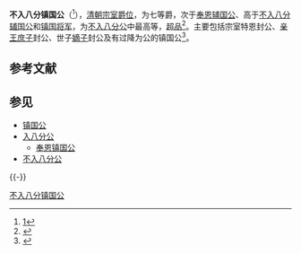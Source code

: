 {{contains Manchu text}}

'''不入八分镇国公'''（{{lang-mnc|ᠵᠠᡴᡡᠨ<br /> ᡠᠪᡠ  ᡩᡝ<br /> ᡩᠣᠰᡳᠮᠪᡠᡥᠠᡴᡡ<br /> ᡤᡠᡵᡠᠨ  ᠪᡝ<br /> ᡩᠠᠯᡳᡵᡝ<br /> ᡤᡠᠩ|v=Jakūn Ubu-de Dosimbuhakū Gurun-be Dalire Gung}}<ref>[http://vip.book.sina.com.cn/book/chapter_172818_119027.html]</ref>），[[清朝|清朝]][[宗室|宗室]][[爵位|爵位]]，为七等爵，次于[[奉恩辅国公|奉恩辅国公]]、高于[[不入八分辅国公|不入八分辅国公]]和[[镇国将军|镇国将军]]，为[[不入八分公|不入八分公]]中最高等，[[超品|超品]]<ref>{{Cite web |url=http://www.gg-art.com/dictionary/dcontent.php?bookid=117&keywords=%B2%BB%C8%EB%B0%CB%B7%D6&columns=2&bookdetailid=44312 |title=中国历代职官词典：不入八分镇国公 |access-date=2012-03-06 |archive-date=2019-02-19 |archive-url=https://web.archive.org/web/20190219083242/http://www.gg-art.com/dictionary/dcontent.php?bookid=117&keywords=%B2%BB%C8%EB%B0%CB%B7%D6&columns=2&bookdetailid=44312 }}</ref>。主要包括宗室特恩封公、[[亲王|亲王]][[庶子|庶子]]封公、世子[[嫡子|嫡子]]封公及有过降为公的镇国公<ref>{{Cite web |url=http://zhongguoshi.boxueren.com/contents/3845/29383.html |title=宗室封爵 |access-date=2012-03-06 |archive-url=https://web.archive.org/web/20130326210032/http://zhongguoshi.boxueren.com/contents/3845/29383.html |archive-date=2013-03-26 |dead-url=yes }}</ref>。

== 参考文献 ==
{{Reflist|30em}}

== 参见 ==
* [[镇国公|镇国公]]
* [[入八分公|入八分公]]
** [[奉恩镇国公|奉恩镇国公]]
* [[不入八分公|不入八分公]]

{{-}}
{{清朝宗室爵位}}

[[Category:不入八分镇国公|]]